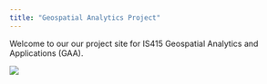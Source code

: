 ```yaml
---
title: "Geospatial Analytics Project"
---
```


Welcome to our our project site for IS415 Geospatial Analytics and Applications (GAA).

![](images/png%20logo.png){fig-align="center"}
